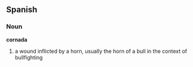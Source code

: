 ==Spanish==
===Noun===
'''cornada'''
#a wound inflicted by a horn, usually the horn of a bull in the context of bullfighting